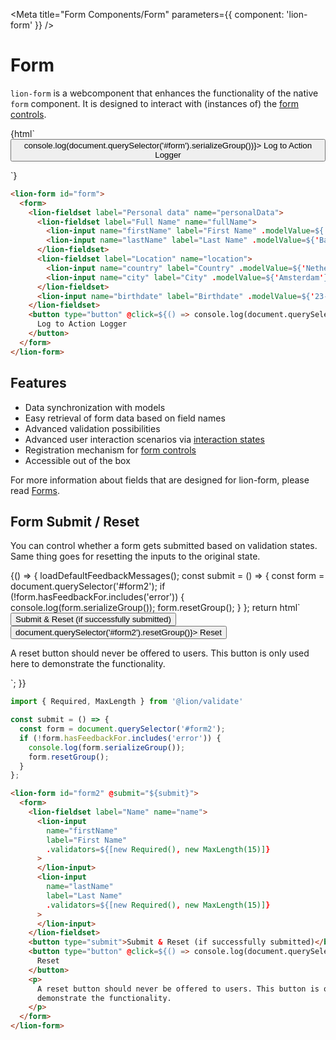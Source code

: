 
<Meta title="Form Components/Form" parameters={{ component: 'lion-form' }} />

# Form

`lion-form` is a webcomponent that enhances the functionality of the native `form` component.
It is designed to interact with (instances of) the [form controls](?path=/docs/form-system-overview).

<Story name="Default">
  {html`
    <lion-form id="form">
      <form>
        <lion-fieldset label="Personal data" name="personalData">
          <lion-fieldset label="Full Name" name="fullName">
            <lion-input name="firstName" label="First Name" .modelValue=${'Foo'}></lion-input>
            <lion-input name="lastName" label="Last Name" .modelValue=${'Bar'}></lion-input>
          </lion-fieldset>
          <lion-fieldset label="Location" name="location">
            <lion-input name="country" label="Country" .modelValue=${'Netherlands'}></lion-input>
            <lion-input name="city" label="City" .modelValue=${'Amsterdam'}></lion-input>
          </lion-fieldset>
          <lion-input name="birthdate" label="Birthdate" .modelValue=${'23-04-1991'}></lion-input>
        </lion-fieldset>
        <button type="button" @click=${() => console.log(document.querySelector('#form').serializeGroup())}>
          Log to Action Logger
        </button>
      </form>
    </lion-form>
  `}
</Story>

```html
<lion-form id="form">
  <form>
    <lion-fieldset label="Personal data" name="personalData">
      <lion-fieldset label="Full Name" name="fullName">
        <lion-input name="firstName" label="First Name" .modelValue=${'Foo'}></lion-input>
        <lion-input name="lastName" label="Last Name" .modelValue=${'Bar'}></lion-input>
      </lion-fieldset>
      <lion-fieldset label="Location" name="location">
        <lion-input name="country" label="Country" .modelValue=${'Netherlands'}></lion-input>
        <lion-input name="city" label="City" .modelValue=${'Amsterdam'}></lion-input>
      </lion-fieldset>
      <lion-input name="birthdate" label="Birthdate" .modelValue=${'23-04-1991'}></lion-input>
    </lion-fieldset>
    <button type="button" @click=${() => console.log(document.querySelector('#form').serializeGroup())}>
      Log to Action Logger
    </button>
  </form>
</lion-form>
```

## Features

- Data synchronization with models
- Easy retrieval of form data based on field names
- Advanced validation possibilities
- Advanced user interaction scenarios via [interaction states](?path=/docs/form-system-interaction-states)
- Registration mechanism for [form controls](?path=/docs/form-system-overview)
- Accessible out of the box

For more information about fields that are designed for lion-form, please read
[Forms](?path=/docs/form-components-form).


## Form Submit / Reset

You can control whether a form gets submitted based on validation states.
Same thing goes for resetting the inputs to the original state.

<Story name="Submit/reset">
  {() => {
    loadDefaultFeedbackMessages();
    const submit = () => {
      const form = document.querySelector('#form2');
      if (!form.hasFeedbackFor.includes('error')) {
        console.log(form.serializeGroup());
        form.resetGroup();
      }
    };
    return html`
      <lion-form id="form2" @submit="${submit}"
        ><form>
          <lion-fieldset label="Name" name="name">
            <lion-input
              name="firstName"
              label="First Name"
              .validators=${[new Required(), new MaxLength(15)]}
            >
            </lion-input>
            <lion-input
              name="lastName"
              label="Last Name"
              .validators=${[new Required(), new MaxLength(15)]}
            >
            </lion-input>
          </lion-fieldset>
          <button type="submit">Submit & Reset (if successfully submitted)</button>
          <button type="button" @click=${() => document.querySelector('#form2').resetGroup()}>
            Reset
          </button>
          <p>
            A reset button should never be offered to users. This button is only used here to
            demonstrate the functionality.
          </p>
        </form></lion-form
      >
    `;
  }}
</Story>

```js
import { Required, MaxLength } from '@lion/validate'

const submit = () => {
  const form = document.querySelector('#form2');
  if (!form.hasFeedbackFor.includes('error')) {
    console.log(form.serializeGroup());
    form.resetGroup();
  }
};
```

```html
<lion-form id="form2" @submit="${submit}">
  <form>
    <lion-fieldset label="Name" name="name">
      <lion-input
        name="firstName"
        label="First Name"
        .validators=${[new Required(), new MaxLength(15)]}
      >
      </lion-input>
      <lion-input
        name="lastName"
        label="Last Name"
        .validators=${[new Required(), new MaxLength(15)]}
      >
      </lion-input>
    </lion-fieldset>
    <button type="submit">Submit & Reset (if successfully submitted)</button>
    <button type="button" @click=${() => console.log(document.querySelector('#form2'))}>
      Reset
    </button>
    <p>
      A reset button should never be offered to users. This button is only used here to
      demonstrate the functionality.
    </p>
  </form>
</lion-form>
```
